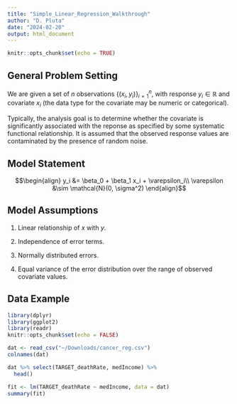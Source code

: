 ```yaml
---
title: "Simple_Linear_Regression_Walkthrough"
author: "D. Pluta"
date: "2024-02-20"
output: html_document
---
```


```r
knitr::opts_chunk$set(echo = TRUE)
```

## General Problem Setting

We are given a set of $n$ observations $\{(x_i, y_i)\}_{i = 1}^n$, 
with response $y_i \in \mathbb{R}$ and covariate $x_i$ (the data type 
for the covariate may be numeric or categorical).

Typically, the analysis goal is to determine whether the covariate is significantly 
associated with the reponse as specified by some systematic functional relationship.  It 
is assumed that the observed response values are contaminated by the presence of 
random noise.

## Model Statement

$$\begin{align}
y_i &= \beta_0 + \beta_1 x_i + \varepsilon_i\\
\varepsilon &\sim \mathcal{N}(0, \sigma^2)
\end{align}$$

## Model Assumptions

1. Linear relationship of $x$ with $y$.

2. Independence of error terms.

3. Normally distributed errors.

4. Equal variance of the error distribution over the range of observed covariate values.

## Data Example

```r
library(dplyr)
library(ggplot2)
library(readr)
knitr::opts_chunk$set(echo = FALSE)
```

```r
dat <- read_csv("~/Downloads/cancer_reg.csv")
colnames(dat)
```

```r
dat %>% select(TARGET_deathRate, medIncome) %>% 
  head()
```


```r
fit <- lm(TARGET_deathRate ~ medIncome, data = dat)
summary(fit)
```





